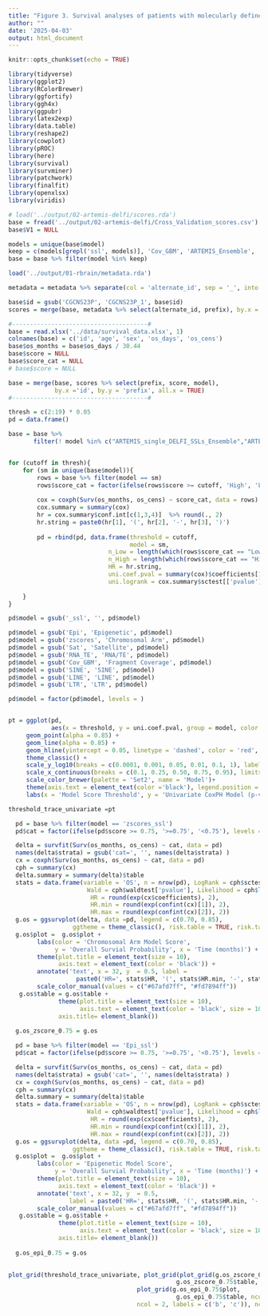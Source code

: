 ```yaml
---
title: "Figure 3. Survival analyses of patients with molecularly defined untreated glioblastoma using ARTEMIS-DELFI model components"
author: ""
date: '2025-04-03'
output: html_document
---
```


```r
knitr::opts_chunk$set(echo = TRUE)
```

```r
library(tidyverse)
library(ggplot2)
library(RColorBrewer)
library(ggfortify)
library(ggh4x)
library(ggpubr)
library(latex2exp)
library(data.table)
library(reshape2)
library(cowplot)
library(pROC)
library(here)
library(survival)
library(survminer)
library(patchwork)
library(finalfit)
library(openxlsx)
library(viridis)

```

```r
# load('../output/02-artemis-delfi/scores.rda')
base = fread('../output/02-artemis-delfi/Cross_Validation_scores.csv')
base$V1 = NULL

models = unique(base$model)
keep = c(models[grepl('ssl', models)], 'Cov_GBM', 'ARTEMIS_Ensemble', 'ARTEMIS_single_DELFI_SSLs_Ensemble')
base = base %>% filter(model %in% keep)

load('../output/01-rbrain/metadata.rda')

metadata = metadata %>% separate(col = 'alternate_id', sep = '_', into = c('prefix', 'suffix'), remove = FALSE)

base$id = gsub('CGCNS23P', 'CGCNS23P_1', base$id)
scores = merge(base, metadata %>% select(alternate_id, prefix), by.x = 'id', by.y = 'alternate_id')

#--------------------------------------#
base = read.xlsx('../data/survival_data.xlsx', 1)
colnames(base) = c('id', 'age', 'sex', 'os_days', 'os_cens')
base$os_months = base$os_days / 30.44
base$score = NULL
base$score_cat = NULL
# base$score = NULL

base = merge(base, scores %>% select(prefix, score, model),
             by.x ='id', by.y = 'prefix', all.x = TRUE)
#--------------------------------------#
```

```r

thresh = c(2:19) * 0.05
pd = data.frame()

base = base %>% 
       filter(! model %in% c("ARTEMIS_single_DELFI_SSLs_Ensemble","ARTEMIS_Ensemble", "Ratios_ssl"))


for (cutoff in thresh){
    for (sm in unique(base$model)){
        rows = base %>% filter(model == sm)
        rows$score_cat = factor(ifelse(rows$score >= cutoff, 'High', 'Low'), levels = c('Low', 'High')) 
        
        cox = coxph(Surv(os_months, os_cens) ~ score_cat, data = rows)
        cox.summary = summary(cox)
        hr = cox.summary$conf.int[c(1,3,4)]  %>% round(., 2)
        hr.string = paste0(hr[1], '(', hr[2], '-', hr[3], ')')
        
        pd = rbind(pd, data.frame(threshold = cutoff, 
                                  model = sm, 
                            n_Low = length(which(rows$score_cat == "Low")),
                            n_High = length(which(rows$score_cat == "High")),
                            HR = hr.string,
                            uni.coef.pval = summary(cox)$coefficients[1,'Pr(>|z|)'],
                            uni.logrank = cox.summary$sctest[['pvalue']]))
  
    }
}

pd$model = gsub('_ssl', '', pd$model)

pd$model = gsub('Epi', 'Epigenetic', pd$model)
pd$model = gsub('zscores', 'Chromosomal Arm', pd$model)
pd$model = gsub('Sat', 'Satellite', pd$model)
pd$model = gsub('RNA_TE', 'RNA/TE', pd$model)
pd$model = gsub('Cov_GBM', 'Fragment Coverage', pd$model)
pd$model = gsub('SINE', 'SINE', pd$model)
pd$model = gsub('LINE', 'LINE', pd$model)
pd$model = gsub('LTR', 'LTR', pd$model)

pd$model = factor(pd$model, levels = )


pt = ggplot(pd, 
            aes(x = threshold, y = uni.coef.pval, group = model, color = model)) +
     geom_point(alpha = 0.85) + 
     geom_line(alpha = 0.85) +
     geom_hline(yintercept = 0.05, linetype = 'dashed', color = 'red', linewidth =0.25) + 
     theme_classic() + 
     scale_y_log10(breaks = c(0.0001, 0.001, 0.05, 0.01, 0.1, 1), labels =  c(0.0001, 0.001, 0.05, 0.01, 0.1, 1)) + 
     scale_x_continuous(breaks = c(0.1, 0.25, 0.50, 0.75, 0.95), limits= c(0.09, 0.96))+ 
     scale_color_brewer(palette = 'Set2', name = 'Model')+ 
     theme(axis.text = element_text(color ='black'), legend.position = c(0.2, 0.37), legend.background =  element_blank()) + 
     labs(x = 'Model Score Threshold', y = 'Univariate CoxPH Model (p-value)')

threshold_trace_univariate =pt

```


```r
  
  pd = base %>% filter(model == 'zscores_ssl') 
  pd$cat = factor(ifelse(pd$score >= 0.75, '>=0.75', '<0.75'), levels = c('<0.75', '>=0.75'))

  delta = survfit(Surv(os_months, os_cens) ~ cat, data = pd)
  names(delta$strata) = gsub('cat=', '', names(delta$strata) )
  cx = coxph(Surv(os_months, os_cens) ~ cat, data = pd)
  cph = summary(cx)
  delta.summary = summary(delta)$table
  stats = data.frame(variable = 'OS', n = nrow(pd), LogRank = cph$sctest['pvalue'] , 
                      Wald = cph$waldtest['pvalue'], Likelihood = cph$logtest['pvalue'],
                       HR = round(exp(cx$coefficients), 2),
                       HR.min = round(exp(confint(cx)[1]), 2),
                       HR.max = round(exp(confint(cx)[2]), 2))
  g.os = ggsurvplot(delta, data =pd, legend = c(0.70, 0.85), 
                  ggtheme = theme_classic(), risk.table = TRUE, risk.table.y.text.col = FALSE,break.time.by = 10 )
  g.os$plot =  g.os$plot + 
        labs(color = 'Chromosomal Arm Model Score',
             y = 'Overall Survial Probability', x = 'Time (months)') + 
        theme(plot.title = element_text(size = 10),
              axis.text = element_text(color = 'black')) + 
        annotate('text', x = 32, y  = 0.5, label = 
                   paste0('HR=', stats$HR, '(', stats$HR.min, '-', stats$HR.max,')' , '\nLogrank p=', formatC(stats$LogRank, 2)), hjust = 0)+ 
        scale_color_manual(values = c("#67afd7ff", "#fd7894ff"))
   g.os$table = g.os$table + 
              theme(plot.title = element_text(size = 10),
                    axis.text = element_text(color = 'black', size = 10),
              axis.title= element_blank())
   
  g.os_zscore_0.75 = g.os
```

```r
  
  pd = base %>% filter(model == 'Epi_ssl') 
  pd$cat = factor(ifelse(pd$score >= 0.75, '>=0.75', '<0.75'), levels = c('<0.75', '>=0.75'))

  delta = survfit(Surv(os_months, os_cens) ~ cat, data = pd)
  names(delta$strata) = gsub('cat=', '', names(delta$strata) )
  cx = coxph(Surv(os_months, os_cens) ~ cat, data = pd)
  cph = summary(cx)
  delta.summary = summary(delta)$table
  stats = data.frame(variable = 'OS', n = nrow(pd), LogRank = cph$sctest['pvalue'] , 
                      Wald = cph$waldtest['pvalue'], Likelihood = cph$logtest['pvalue'],
                       HR = round(exp(cx$coefficients), 2),
                       HR.min = round(exp(confint(cx)[1]), 2),
                       HR.max = round(exp(confint(cx)[2]), 2))
  g.os = ggsurvplot(delta, data =pd, legend = c(0.70, 0.85), 
                  ggtheme = theme_classic(), risk.table = TRUE, risk.table.y.text.col = FALSE,break.time.by = 10 )
  g.os$plot =  g.os$plot + 
        labs(color = 'Epigenetic Model Score',
             y = 'Overall Survial Probability', x = 'Time (months)') + 
        theme(plot.title = element_text(size = 10),
              axis.text = element_text(color = 'black')) + 
        annotate('text', x = 32, y  = 0.5, 
                 label = paste0('HR=', stats$HR, '(', stats$HR.min, '-', stats$HR.max,')' , '\nLogrank p=', formatC(stats$LogRank, 2)), hjust = 0)+ 
        scale_color_manual(values = c("#67afd7ff", "#fd7894ff"))
   g.os$table = g.os$table + 
              theme(plot.title = element_text(size = 10),
                    axis.text = element_text(color = 'black', size = 10),
              axis.title= element_blank())
   
  g.os_epi_0.75 = g.os
  
```


```r

plot_grid(threshold_trace_univariate, plot_grid(plot_grid(g.os_zscore_0.75$plot,
                                               g.os_zscore_0.75$table, ncol = 1, rel_heights = c(3, 1)),
                                    plot_grid(g.os_epi_0.75$plot,
                                               g.os_epi_0.75$table, ncol = 1, rel_heights = c(3, 1)),
                                    ncol = 2, labels = c('b', 'c')), ncol =1, labels = c('a', ''), rel_heights = c(0.75, 1.25))
```





